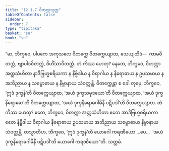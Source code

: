 ```yaml
---
title: "12.1.7 ဝိတက္ကသုတ္တ"
tableOfContents: false
sidebar:
  order: 7
type: "tipitaka"
basket: "su"
book: "sn"
---
```



<DynamicBreadcrumb />

<Division number="1077" book="sn" e="ch" v="18" p="440">

<Paragraph number="2188" book="sn">
“မာ, ဘိက္ခဝေ, ပါပကေ အကုသလေ ဝိတက္ကေ ဝိတက္ကေယျာထ, သေယျထိဒံ—  ကာမဝိတက္ကံ, ဗျာပါဒဝိတက္ကံ, ဝိဟိံသာဝိတက္ကံ. တံ ကိဿ ဟေတု? နေတေ, ဘိက္ခဝေ, ဝိတက္ကာ အတ္ထသံဟိတာ နာဒိဗြဟ္မစရိယကာ န နိဗ္ဗိဒါယ န ဝိရာဂါယ န နိရောဓာယ န ဥပသမာယ န အဘိညာယ န သမ္ဗောဓာယ န နိဗ္ဗာနာယ သံဝတ္တန္တိ.
</Paragraph>

<Paragraph number="2189" book="sn">
ဝိတက္ကေန္တာ စ ခေါ တုမှေ, ဘိက္ခဝေ, ‘ဣဒံ ဒုက္ခန်’တိ ဝိတက္ကေယျာထ, ‘အယံ ဒုက္ခသမုဒယော’တိ ဝိတက္ကေယျာထ, ‘အယံ ဒုက္ခနိရောဓော’တိ ဝိတက္ကေယျာထ, ‘အယံ ဒုက္ခနိရောဓဂါမိနီ ပဋိပဒါ’တိ ဝိတက္ကေယျာထ. တံ ကိဿ ဟေတု? ဧတေ, ဘိက္ခဝေ, ဝိတက္ကာ အတ္ထသံဟိတာ ဧတေ အာဒိဗြဟ္မစရိယကာ ဧတေ နိဗ္ဗိဒါယ ဝိရာဂါယ နိရောဓာယ ဥပသမာယ အဘိညာယ သမ္ဗောဓာယ နိဗ္ဗာနာယ သံဝတ္တန္တိ.
</Paragraph>

<Paragraph number="2190" book="sn">
တသ္မာတိဟ, ဘိက္ခဝေ, ‘ဣဒံ ဒုက္ခန်’တိ ယောဂေါ ကရဏီယော …ပေ…  ‘အယံ ဒုက္ခနိရောဓဂါမိနီ ပဋိပဒါ’တိ ယောဂေါ ကရဏီယော”တိ.

</Paragraph>
</Division>

<Paragraph number="2191" type="center" book="sn">
သတ္တမံ.
</Paragraph>